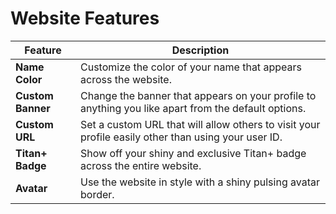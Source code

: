 # Website Features

| Feature           | Description                                                                                         |
| ----------------- | --------------------------------------------------------------------------------------------------- |
| **Name Color**    | Customize the color of your name that appears across the website.                                   |
| **Custom Banner** | Change the banner that appears on your profile to anything you like apart from the default options. |
| **Custom URL**    | Set a custom URL that will allow others to visit your profile easily other than using your user ID. |
| **Titan+ Badge**  | Show off your shiny and exclusive Titan+ badge across the entire website.                           |
| **Avatar**        | Use the website in style with a shiny pulsing avatar border.                                        |
